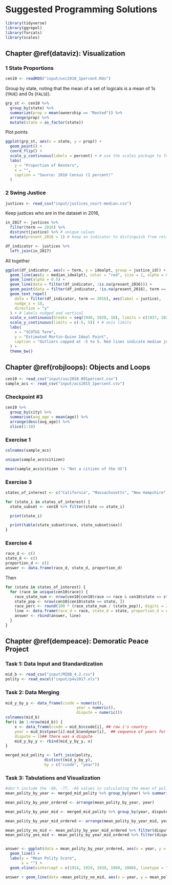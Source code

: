 # Suggested Programming Solutions {-}

```r
library(tidyverse)
library(ggrepel)
library(forcats)
library(scales)
```



## Chapter \@ref(dataviz): Visualization


### 1 State Proportions {-}

```r
cen10 <- readRDS("input/usc2010_1percent.Rds")
```


Group by state, noting that the mean of a set of logicals is a mean of 1s (`TRUE`) and 0s (`FALSE`).

```r
grp_st <- cen10 %>%
  group_by(state) %>%
  summarize(prop = mean(ownership == "Rented")) %>%
  arrange(prop) %>%
  mutate(state = as_factor(state))
```


Plot points
```r
ggplot(grp_st, aes(x = state, y = prop)) +
  geom_point() +
  coord_flip() +
  scale_y_continuous(labels = percent) + # use the scales package to format percentages
  labs(
    y = "Proportion of Renters",
    x = "",
    caption = "Source: 2010 Census (1 percent)"
  )
```





### 2 Swing Justice {-}


```r
justices <- read_csv("input/justices_court-median.csv")
```

Keep justices who are in the dataset in 2016, 
```r
in_2017 <- justices %>%
  filter(term == 2016) %>%
  distinct(justice) %>% # unique values
  mutate(present_2016 = 1) # keep an indicator to distinguish from rest after merge

df_indicator <- justices %>%
  left_join(in_2017)
```

All together 
```r
ggplot(df_indicator, aes(x = term, y = idealpt, group = justice_id)) +
  geom_line(aes(y = median_idealpt), color = "red", size = 2, alpha = 0.1) +
  geom_line(alpha = 0.5) +
  geom_line(data = filter(df_indicator, !is.na(present_2016))) +
  geom_point(data = filter(df_indicator, !is.na(present_2016), term == 2016)) +
  geom_text_repel(
    data = filter(df_indicator, term == 2016), aes(label = justice),
    nudge_x = 10,
    direction = "y"
  ) + # labels nudged and vertical
  scale_x_continuous(breaks = seq(1940, 2020, 10), limits = c(1937, 2020)) + # axis breaks
  scale_y_continuous(limits = c(-5, 5)) + # axis limits
  labs(
    x = "SCOTUS Term",
    y = "Estimated Martin-Quinn Ideal Point",
    caption = "Outliers capped at -5 to 5. Red lines indicate median justice. Current justices of the 2017 Court in black."
  ) +
  theme_bw()
```


## Chapter \@ref(robjloops): Objects and Loops


```r
cen10 <- read_csv("input/usc2010_001percent.csv")
sample_acs <- read_csv("input/acs2015_1percent.csv")
```


### Checkpoint #3 {-}


```r
cen10 %>%
  group_by(city) %>%
  summarise(avg_age = mean(age)) %>%
  arrange(desc(avg_age)) %>%
  slice(1:10)
```






### Exercise 1 {-}

```r
colnames(sample_acs)

unique(sample_acs$citizen)

mean(sample_acs$citizen != "Not a citizen of the US")
```

### Exercise 3 {-}


```r
states_of_interest <- c("California", "Massachusetts", "New Hampshire", "Washington")

for (state_i in states_of_interest) {
  state_subset <- cen10 %>% filter(state == state_i)

  print(state_i)

  print(table(state_subset$race, state_subset$sex))
}
```



### Exercise 4 {-}


```r
race_d <- c()
state_d <- c()
proportion_d <- c()
answer <- data.frame(race_d, state_d, proportion_d)
```

Then 

```r
for (state in states_of_interest) {
  for (race in unique(cen10$race)) {
    race_state_num <- nrow(cen10[cen10$race == race & cen10$state == state, ])
    state_pop <- nrow(cen10[cen10$state == state, ])
    race_perc <- round(100 * (race_state_num / (state_pop)), digits = 2)
    line <- data.frame(race_d = race, state_d = state, proportion_d = race_perc)
    answer <- rbind(answer, line)
  }
}
```


## Chapter \@ref(dempeace): Demoratic Peace Project

### Task 1: Data Input and Standardization {-}

```r
mid_b <- read_csv("input/MIDB_4.2.csv")
polity <- read_excel("input/p4v2017.xls")

```



### Task 2: Data Merging {-}

```r
mid_y_by_y <- data_frame(ccode = numeric(),
                               year = numeric(),
                               dispute = numeric())
colnames(mid_b)
for(i in 1:nrow(mid_b)) {
    x <- data_frame(ccode = mid_b$ccode[i], ## row i's country
    year = mid_b$styear[i]:mid_b$endyear[i],  ## sequence of years for dispute in row i
    dispute = 1)## there was a dispute
    mid_y_by_y <- rbind(mid_y_by_y, x)
}

merged_mid_polity <- left_join(polity,
                 distinct(mid_y_by_y),
                 by = c("ccode", "year"))
```


### Task 3: Tabulations and Visualization {-}


```r

#don't include the -88, -77, -66 values in calculating the mean of polity
mean_polity_by_year <- merged_mid_polity %>% group_by(year) %>% summarise(mean_polity = mean(polity[which(polity <11 & polity > -11)]))

mean_polity_by_year_ordered <- arrange(mean_polity_by_year, year) 

mean_polity_by_year_mid <- merged_mid_polity %>% group_by(year, dispute) %>% summarise(mean_polity_mid = mean(polity[which(polity <11 & polity > -11)]))

mean_polity_by_year_mid_ordered <- arrange(mean_polity_by_year_mid, year) 

mean_polity_no_mid <- mean_polity_by_year_mid_ordered %>% filter(dispute == 0)
mean_polity_yes_mid <- mean_polity_by_year_mid_ordered %>% filter(dispute == 1)


answer <- ggplot(data = mean_polity_by_year_ordered, aes(x = year, y = mean_polity)) +
  geom_line() +
  labs(y = "Mean Polity Score",
       x = "") +
  geom_vline(xintercept = c(1914, 1929, 1939, 1989, 2008), linetype = "dashed")

answer + geom_line(data =mean_polity_no_mid, aes(x = year, y = mean_polity_mid), col = "indianred") + geom_line(data =mean_polity_yes_mid, aes(x = year, y = mean_polity_mid), col = "dodgerblue")



```

